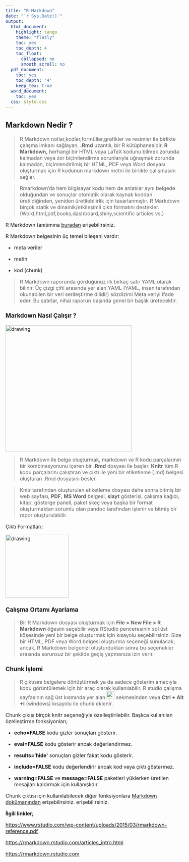 ```yaml
---
title: "R-Markdown"
date: "`r Sys.Date()`"
output:
  html_document: 
    highlight: tango
    theme: "flatly"
    toc: yes
    toc_depth: 4
    toc_float:
      collapsed: no
      smooth_scroll: no
  pdf_document:
    toc: yes
    toc_depth: '4'
    keep_tex: true
  word_document:
    toc: yes
  css: style.css
---
```


<style type="text/css">
  body{
  font-size: 12pt;
}
</style>


## Markdown Nedir ?

> R Markdown notlar,kodlar,formüller,grafikler ve resimler ile birlikte çalışma imkanı sağlayan, **.Rmd** uzantılı, 
bir R kütüphanesidir. **R Markdown,** herhangi bir HTML veya LaTeX kodunu bilmek zorunda kalmadan veya 
zor biçimlendirme sorunlarıyla uğraşmak zorunda kalmadan, biçimlendirilmiş bir HTML, PDF veya Word 
dosyası oluşturmak için R kodunun markdown metni ile birlikte çalışmasını sağlar.

> Rmarkdown’da hem bilgisayar kodu hem de anlatılar aynı belgede olduğundan ve sonuçlar otomatik 
olarak kaynak koddan üretildiğinden, yeniden üretilebilirlik için tasarlanmıştır. R Markdown birçok 
statik ve dinamik/etkileşimli çıktı formatını destekler.(Word,html,pdf,books,dashboard,shiny,scientific 
articles vs.)

R Markdown tanıtımına [buradan](https://rmarkdown.rstudio.com) erişebilirsiniz.

R Markdown belgesinin üç temel bileşeni vardır:

* meta veriler

* metin 

* kod (chunk)

> R Markdown raporunda gördüğünüz ilk birkaç satır YAML olarak bilinir. Üç çizgi çifti arasında yer alan YAML 
(YAML, insan tarafından okunabilen bir veri serileştirme dilidir) sözdizimi Meta veriyi ifade eder. Bu satırlar, 
nihai raporun başında genel bir başlık üretecektir.

### Markdown Nasıl Çalışır ?

<img src="C:/Users/esaglam/Desktop/Markdown_Plumber/images/nasil_calisir.png" alt="drawing" style="width:400px;"/> 
<!-- ya da ![Resim I](C:/Users/esaglam/Desktop/Markdown_Plumber/images/nasil_calisir.png--> 

> R Markdown ile belge oluşturmak, markdown ve R kodu parçalarının bir kombinasyonunu içeren bir **.Rmd** dosyası ile başlar. **Knitr** tüm R kodu parçalarını çalıştıran ve çıktı ile yeni bir etiketleme (.md) belgesi oluşturan .Rmd dosyasını besler.

> Knitr tarafından oluşturulan etiketleme dosyası daha sonra bitmiş bir web sayfası, **PDF,** **MS Word** belgesi, **slayt** gösterisi, çalışma kağıdı, kitap, gösterge paneli, paket skeç veya başka bir format oluşturmaktan sorumlu olan pandoc tarafından işlenir ve bitmiş bir  rapor oluşturulabilir.

Çıktı Formatları;

<img src="C:/Users/esaglam/Desktop/Markdown_Plumber/images/cikti_formatlari.png" alt="drawing" style="width:200px;"/> 

### Çalışma Ortamı Ayarlama

>Bir R Markdown dosyası oluşturmak için   **File > New File > R Markdown**  öğesini seçebilir veya RStudio penceresinin sol üst köşesinde yeni bir belge oluşturmak için kısayolu seçebilirsiniz. Size bir HTML, PDF veya Word belgesi oluşturma seçeneği sunulacak; ancak, R Markdown belgenizi oluşturduktan sonra bu seçenekler arasında sorunsuz bir şekilde geçiş yapmanıza izin verir.

### Chunk İşlemi

>R çıktısını belgelere dönüştürmek ya da sadece gösterim amacıyla kodu görüntülemek için bir araç olarak kullanılabilir. R studio çalışma sayfasının sağ üst kısmında yer alan  <img src="C:/Users/esaglam/Desktop/Markdown_Plumber/images/sekme.png" alt="drawing" style="width:25px;"/> sekmesinden veya **Ctrl + Alt +I** (windows) kısayolu ile chunk eklenir.

Chunk çıkışı birçok knitr seçeneğiyle özelleştirilebilir. Başlıca kullanılan özelleştirme fonksiyonları;

*	**echo=FALSE** kodu gizler sonuçları gösterir.    

*	**eval=FALSE**  kodu gösterir ancak değerlendirmez.

*	**results='hide'** sonuçları gizler fakat kodu gösterir.

*	**include=FALSE** kodu değerlendirir ancak kod veya çıktı göstermez.

*	**warning=FALSE** ve **message=FALSE** paketleri yüklerken üretilen mesajları kaldırmak için kullanışlıdır.


Chunk çıktısı için kullanılabilecek diğer fonksiyonlara [Markdown dokümanından](https://www.rstudio.com/wp-content/uploads/2015/03/rmarkdown-reference.pdf) erişebilirsiniz. erişebilirsiniz. 


**İlgili linkler;**

[https://www.rstudio.com/wp-content/uploads/2015/03/rmarkdown-reference.pdf](https://www.rstudio.com/wp-content/uploads/2015/03/rmarkdown-reference.pdf)

[https://rmarkdown.rstudio.com/articles_intro.html](https://rmarkdown.rstudio.com/articles_intro.html)

[https://rmarkdown.rstudio.com](https://rmarkdown.rstudio.com) 








